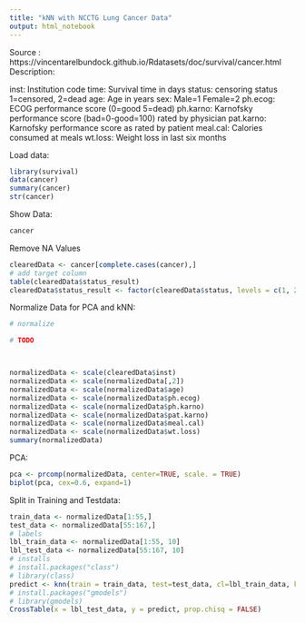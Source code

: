 ```yaml
---
title: "kNN with NCCTG Lung Cancer Data"
output: html_notebook
---
```

Source : https://vincentarelbundock.github.io/Rdatasets/doc/survival/cancer.html
Description:

inst:	Institution code
time:	Survival time in days
status:	censoring status 1=censored, 2=dead
age:	Age in years
sex:	Male=1 Female=2
ph.ecog:	ECOG performance score (0=good 5=dead)
ph.karno:	Karnofsky performance score (bad=0-good=100) rated by physician
pat.karno:	Karnofsky performance score as rated by patient
meal.cal:	Calories consumed at meals
wt.loss:	Weight loss in last six months

Load data:
```r
library(survival)
data(cancer)
summary(cancer)
str(cancer)
```
Show Data:
```r
cancer
```
Remove NA Values
```r
clearedData <- cancer[complete.cases(cancer),]
# add target column
table(clearedData$status_result)
clearedData$status_result <- factor(clearedData$status, levels = c(1, 2), labels = c("censored", "dead"))
```
Normalize Data for PCA and kNN:
```r
# normalize

# TODO 



normalizedData <- scale(clearedData$inst)
normalizedData <- scale(normalizedData[,2])
normalizedData <- scale(normalizedData$age)
normalizedData <- scale(normalizedData$ph.ecog)
normalizedData <- scale(normalizedData$ph.karno)
normalizedData <- scale(normalizedData$pat.karno)
normalizedData <- scale(normalizedData$meal.cal)
normalizedData <- scale(normalizedData$wt.loss)
summary(normalizedData)
```
PCA:
```r
pca <- prcomp(normalizedData, center=TRUE, scale. = TRUE)
biplot(pca, cex=0.6, expand=1)
```
Split in Training and Testdata:
```r
train_data <- normalizedData[1:55,]
test_data <- normalizedData[55:167,]
# labels
lbl_train_data <- normalizedData[1:55, 10]
lbl_test_data <- normalizedData[55:167, 10]
# installs
# install.packages("class")
# library(class)
predict <- knn(train = train_data, test=test_data, cl=lbl_train_data, k=10 )
# install.packages("gmodels")
# library(gmodels)
CrossTable(x = lbl_test_data, y = predict, prop.chisq = FALSE)
```